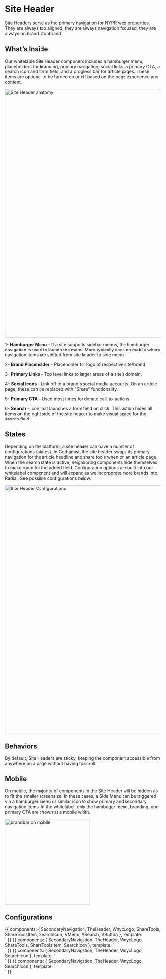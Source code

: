 
<Meta title="Components/Organisms/Site Header" />


# Site Header

Site Headers serve as the primary navigation for NYPR web properties. They are always top aligned, they are always navigation focused, they are always on brand. #onbrand

## What’s Inside

Our whitelable Site Header component includes a hamburger menu, placeholders for branding, primary navigation, social links, a primary CTA, a search icon and form field, and a progress bar for article pages. These items are optional to be turned on or off based on the page experience and content.


<img alt="Site Header anatomy" src="./images/Organisms-BrandBar-Anatomy.png" width="800" />


1- **Hamburger Menu** - If a site supports sidebar menus, the hamburger navigation is used to launch the menu. More typically seen on mobile where navigation items are shifted from site header to side menu.

2- **Brand Placeholder** - Placeholder for logo of respective site/brand.

3- **Primary Links** - Top level links to larger areas of a site’s domain.

4- **Social Icons** - Link off to a brand's social media accounts. On an article page, these can be replaced with "Share" functionality.

5- **Primary CTA** - Used most times for donate call-to-actions.

6- **Search** - Icon that launches a form field on click. This action hides all items on the right side of the site header to make visual space for the search field.



## States

Depending on the platform, a site header can have a number of configurations (states). In Gothamist, the site header swaps its primary navigation for the article headline and share tools when on an article page. When the search state is active, neighboring components hide themselves to make room for the added field. Configuration options are built into our whitelabel component and will expand as we incorporate more brands into Radial. See possible configurations below.

<img alt="Site Header Configurations" src="./images/Organisms-BrandBar-Configurations.png" width="800" />


## Behaviors

By default, Site Headers are sticky, keeping the component accessible from anywhere on a page without having to scroll.



## Mobile

On mobile, the majority of components in the Site Header will be hidden as to fit the smaller screensize. In these cases, a Side Menu can be triggered via a hamburger menu or similar icon to show primary and secondary navigation items. In the whitelabel, only the hambuger menu, branding, and primary CTA are shown at a mobile width.

<img alt="brandbar on mobile" src="./images/Organisms-BrandBar-Mobile.png" width="275" />



## Configurations

<Canvas>
    <Story name="Header Config 1">
        {{
            components: {
                SecondaryNavigation,
                TheHeader,
                WnycLogo,
                ShareTools,
                ShareToolsItem,
                SearchIcon,
                VMenu,
                VSearch,
                VButton
            },
            template: `
    <div class="sbdocs-large-container sbdocs-container-margin">
    <the-header donate-url="http://www.google.com" class="not-fixed">
      <template v-slot:logo>
        <wnyc-logo />
      </template>
      <template v-slot:navigation>
        <secondary-navigation
          orientation="horizontal"
          :nav-items="[
        {
          url: 'http://www.google.com',
          text: 'Secondary Link 1',
        },
        {
          url: 'http://www.google.com',
          text: 'Secondary Link 2',
        },
        {
          url: 'http://www.google.com',
          text: 'Secondary Link 3',
        }
      ]"
        />
      </template>
      <template v-slot:social>
      <share-tools>
        <share-tools-item service="facebook" username="WNYC" />
        <share-tools-item service="twitter" username="WNYC" />
        <share-tools-item service="instagram" username="WNYC" />
        <share-tools-item service="youtube" username="UCbysmY4hyViQAAYEzOR-uCQ" />
      </share-tools>
      </template>
      <template v-slot:search>
        <search-icon />
      </template>
      <template v-slot:menu>
        <v-menu
                  class="not-fixed"
                  :primaryNav="[
                    {
                      url: 'http://www.google.com',
                      text: 'Primary Link 1',
                    },
                    {
                      url: 'http://www.google.com',
                      text: 'Primary Link 2',
                    },
                    {
                      url: 'http://www.google.com',
                      text: 'Primary Link 3',
                    }
                  ]"
                  :secondaryNav="[
                    {
                      url: 'http://www.google.com',
                      text: 'Secondary Link 1',
                    },
                    {
                      url: 'http://www.google.com',
                      text: 'Secondary Link 2',
                    },
                    {
                      url: 'http://www.google.com',
                      text: 'Secondary Link 3',
                    }
                  ]"
                >
                <template v-slot:logo>
                  <wnyc-logo />
                </template>
                <template v-slot:button>
                  <v-button
                    href="http://www.google.com"
                    label="Primary Button"
                  />
                </template>
                <template v-slot:component>
                  <p class="u-align--center"><em>slot for component</em></p>
                </template>
                <template v-slot:search>
                  <v-search action="/search" />
                </template>
                <template v-slot:social>
                  <share-tools label="Connect">
                    <share-tools-item
                      service="facebook"
                      username="WNYC"
                    />
                    <share-tools-item
                      service="twitter"
                      username="WNYC"
                    />
                    <share-tools-item
                      service="instagram"
                      username="WNYC"
                    />
                    <share-tools-item
                      service="youtube"
                      username="UCbysmY4hyViQAAYEzOR-uCQ"
                    />
                  </share-tools>
                </template>
                    </v-menu>
      </template>
    </the-header>
    </div>
  `
        }}
    </Story>
</Canvas>

<Canvas>
    <Story name="Header Config 2">
        {{
            components: {
                SecondaryNavigation,
                TheHeader,
                WnycLogo,
                ShareTools,
                ShareToolsItem,
                SearchIcon
            },
            template: `
    <div class="sbdocs-large-container sbdocs-container-margin">
    <the-header class="not-fixed show-title" title="Headline With Lots of Text Can Sit Here" donate-url="http://www.google.com">
      <template v-slot:logo>
        <wnyc-logo />
      </template>
      <template v-slot:navigation>
    </template>
    <template v-slot:social>
      <share-tools>
        <share-tools-item service="facebook" username="WNYC" />
        <share-tools-item service="twitter" username="WNYC" />
        <share-tools-item service="instagram" username="WNYC" />
        <share-tools-item service="youtube" username="UCbysmY4hyViQAAYEzOR-uCQ" />
      </share-tools>
      </template>
      <template v-slot:search>
      <search-icon />
    </template>
    </the-header>
    </div>
  `
        }}
    </Story>
</Canvas>

<Canvas>
    <Story name="Header Config 3">
        {{
            components: {
                SecondaryNavigation,
                TheHeader,
                WnycLogo,
                SearchIcon
            },
            template: `
    <div class="sbdocs-large-container sbdocs-container-margin">
    <the-header class="not-fixed" donate-url="http://www.google.com">
      <template v-slot:logo>
        <wnyc-logo />
      </template>
      <template v-slot:navigation>
        <secondary-navigation
          orientation="horizontal"
          :nav-items="[
        {
          url: 'http://www.google.com',
          text: 'Secondary Link 1',
        },
        {
          url: 'http://www.google.com',
          text: 'Secondary Link 2',
        },
        {
          url: 'http://www.google.com',
          text: 'Secondary Link 3',
        }
      ]"
        />
      </template>
      <template v-slot:search>
      <search-icon />
    </template>
    </the-header>
    </div>
  `
        }}
    </Story>
</Canvas>

<Canvas>
    <Story name="Header Config 4">
        {{
            components: {
                SecondaryNavigation,
                TheHeader,
                WnycLogo,
                SearchIcon
            },
            template: `
    <div class="sbdocs-large-container sbdocs-container-margin">
    <the-header class="not-fixed" donate-url="http://www.google.com">
      <template v-slot:logo>
        <wnyc-logo />
      </template>
      <template v-slot:search>
      <search-icon />
    </template>
    </the-header>
    </div>
  `
        }}
    </Story>
</Canvas>
